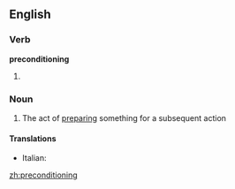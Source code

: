 ==English==

===Verb===
'''preconditioning'''

# {{present participle of|[[precondition]]}}

===Noun===
{{en-noun|-}}

# The act of [[prepare|preparing]] something for a subsequent action

====Translations====
{{trans-top}}
* Italian: {{t-|it|precondizionamento|m}}
{{trans-mid}}

{{trans-bottom}}

[[zh:preconditioning]]